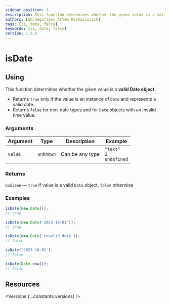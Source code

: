 ```yaml
---
sidebar_position: 3
description: This function determines whether the given value is a valid Date object.
authors: [Shchegortzov Artem Mikhailovich]
tags: [is, date, falsy]
keywords: [is, date, falsy]
version: 1.3.0
---
```




# isDate

## Using

This function determines whether the given value is a **valid Date object**.

- Returns `true` only if the value is an instance of `Date` and represents a valid date.
- Returns `false` for non-date types and for `Date` objects with an invalid time value.

### Arguments

| Argument | Type      | Description     | Example                                |
| -------- | --------- | --------------- | -------------------------------------- |
| `value`  | `unknown` | Can be any type | `"text"` <br /> `2` <br /> `undefined` |

### Returns

`boolean` — `true` if value is a valid `Date` object, `false` otherwise

### Examples

```js
isDate(new Date());
// true

isDate(new Date('2023-10-01'));
// true

isDate(new Date('invalid date'));
// false

isDate('2023-10-01');
// false

isDate(Date.now());
// false
```

## Resources

<Versions {...constants.versions} />

<div style={{ display: 'flex', gap: 20 }}>
  <GitHubResourceButton linkPath={constants.resourceLinkPath} />
</div>
